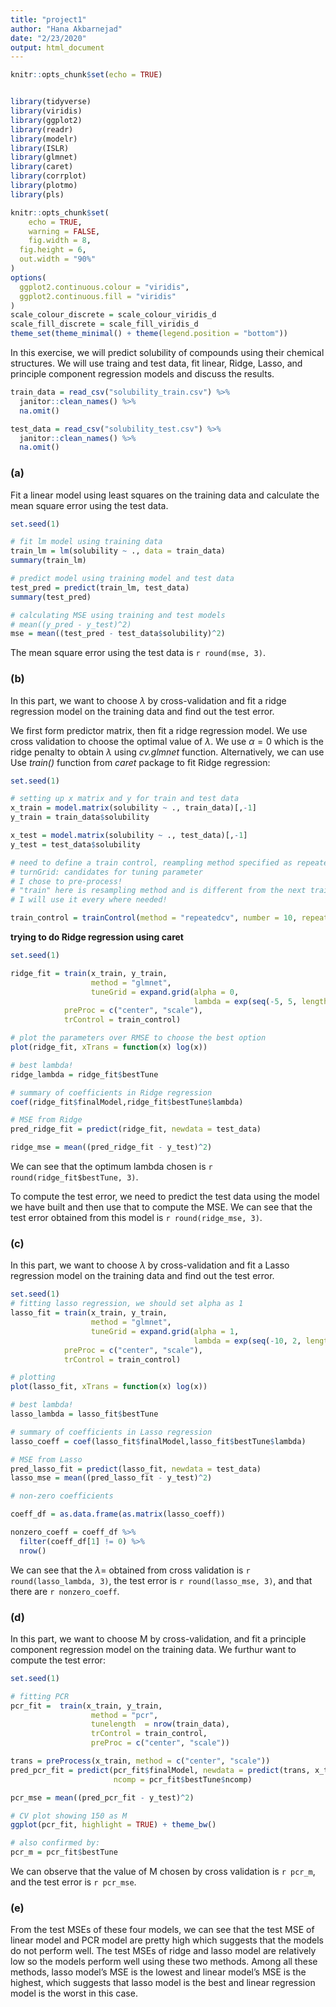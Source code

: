 ```yaml
---
title: "project1"
author: "Hana Akbarnejad"
date: "2/23/2020"
output: html_document
---
```


```r
knitr::opts_chunk$set(echo = TRUE)


library(tidyverse)
library(viridis)
library(ggplot2)
library(readr)
library(modelr)
library(ISLR)
library(glmnet)
library(caret)
library(corrplot)
library(plotmo)
library(pls)

knitr::opts_chunk$set(
	echo = TRUE,
	warning = FALSE,
	fig.width = 8, 
  fig.height = 6,
  out.width = "90%"
)
options(
  ggplot2.continuous.colour = "viridis",
  ggplot2.continuous.fill = "viridis"
)
scale_colour_discrete = scale_colour_viridis_d
scale_fill_discrete = scale_fill_viridis_d
theme_set(theme_minimal() + theme(legend.position = "bottom"))
```

In this exercise, we will predict solubility of compounds using their chemical structures. We will use traing and test data, fit linear, Ridge, Lasso, and principle component regression models and discuss the results.

```r

train_data = read_csv("solubility_train.csv") %>% 
  janitor::clean_names() %>% 
  na.omit()

test_data = read_csv("solubility_test.csv") %>% 
  janitor::clean_names() %>% 
  na.omit()
```


### (a)

Fit a linear model using least squares on the training data and calculate the mean square error using the test data.

```r

set.seed(1)

# fit lm model using training data
train_lm = lm(solubility ~ ., data = train_data)
summary(train_lm)

# predict model using training model and test data
test_pred = predict(train_lm, test_data)
summary(test_pred)

# calculating MSE using training and test models
# mean((y_pred - y_test)^2)
mse = mean((test_pred - test_data$solubility)^2)
```

The mean square error using the test data is `r round(mse, 3)`.

### (b)

In this part, we want to choose $\lambda$ by cross-validation and fit a ridge regression model on the training data and find out the test error.

We first form predictor matrix, then fit a ridge regression model. We use cross validation to choose the optimal value of $\lambda$. We use $\alpha=0$ which is the ridge penalty to obtain $\lambda$ using *cv.glmnet* function. Alternatively, we can use Use *train()* function from *caret* package to fit Ridge regression:

```r

set.seed(1)

# setting up x matrix and y for train and test data
x_train = model.matrix(solubility ~ ., train_data)[,-1]
y_train = train_data$solubility

x_test = model.matrix(solubility ~ ., test_data)[,-1]
y_test = test_data$solubility

# need to define a train control, reampling method specified as repeated Cv
# turnGrid: candidates for tuning parameter
# I chose to pre-process!
# "train" here is resampling method and is different from the next train :)
# I will use it every where needed!

train_control = trainControl(method = "repeatedcv", number = 10, repeats = 5)

```


**trying to do Ridge regression using caret**
```r

set.seed(1)

ridge_fit = train(x_train, y_train,
                  method = "glmnet",
                  tuneGrid = expand.grid(alpha = 0,
                                         lambda = exp(seq(-5, 5, length = 100))),
            preProc = c("center", "scale"),
            trControl = train_control)

# plot the parameters over RMSE to choose the best option
plot(ridge_fit, xTrans = function(x) log(x))

# best lambda!
ridge_lambda = ridge_fit$bestTune

# summary of coefficients in Ridge regression
coef(ridge_fit$finalModel,ridge_fit$bestTune$lambda)

# MSE from Ridge
pred_ridge_fit = predict(ridge_fit, newdata = test_data)

ridge_mse = mean((pred_ridge_fit - y_test)^2)

```

We can see that the optimum lambda chosen is `r round(ridge_fit$bestTune, 3)`.

To compute the test error, we need to predict the test data using the model we have built and then use that to compute the MSE. We can see that the test error obtained from this model is `r round(ridge_mse, 3)`.


### (c)

In this part, we want to choose $\lambda$ by cross-validation and fit a Lasso regression model on the training data and find out the test error.

```r

set.seed(1)
# fitting lasso regression, we should set alpha as 1
lasso_fit = train(x_train, y_train,
                  method = "glmnet",
                  tuneGrid = expand.grid(alpha = 1,
                                         lambda = exp(seq(-10, 2, length = 100))),
            preProc = c("center", "scale"),
            trControl = train_control)

# plotting
plot(lasso_fit, xTrans = function(x) log(x))

# best lambda!
lasso_lambda = lasso_fit$bestTune

# summary of coefficients in Lasso regression
lasso_coeff = coef(lasso_fit$finalModel,lasso_fit$bestTune$lambda)

# MSE from Lasso
pred_lasso_fit = predict(lasso_fit, newdata = test_data)
lasso_mse = mean((pred_lasso_fit - y_test)^2)

# non-zero coefficients

coeff_df = as.data.frame(as.matrix(lasso_coeff))

nonzero_coeff = coeff_df %>% 
  filter(coeff_df[1] != 0) %>% 
  nrow()
```

We can see that the $\lambda =$ obtained from cross validation is `r round(lasso_lambda, 3)`, the test error is `r round(lasso_mse, 3)`, and that there are `r nonzero_coeff`.

### (d)

In this part, we want to choose M by cross-validation, and fit a principle component regression model on the training data. We furthur want to compute the test error:

```r

set.seed(1)

# fitting PCR
pcr_fit =  train(x_train, y_train,
                  method = "pcr",
                  tunelength  = nrow(train_data),
                  trControl = train_control,
                  preProc = c("center", "scale"))

trans = preProcess(x_train, method = c("center", "scale"))
pred_pcr_fit = predict(pcr_fit$finalModel, newdata = predict(trans, x_test), 
                       ncomp = pcr_fit$bestTune$ncomp)

pcr_mse = mean((pred_pcr_fit - y_test)^2)

# CV plot showing 150 as M
ggplot(pcr_fit, highlight = TRUE) + theme_bw()

# also confirmed by:
pcr_m = pcr_fit$bestTune

```

We can observe that the value of M chosen by cross validation is `r pcr_m`, and the test error is `r pcr_mse`.

### (e)

From the test MSEs of these four models, we can see that the test MSE of linear model and PCR model are pretty high which suggests that the models do not perform well. The test MSEs of ridge and lasso model are relatively low so the models perform well using these two methods. Among all these methods, lasso model's MSE is the lowest and linear model's MSE is the highest, which suggests that lasso model is the best and linear regression model is the worst in this case.
